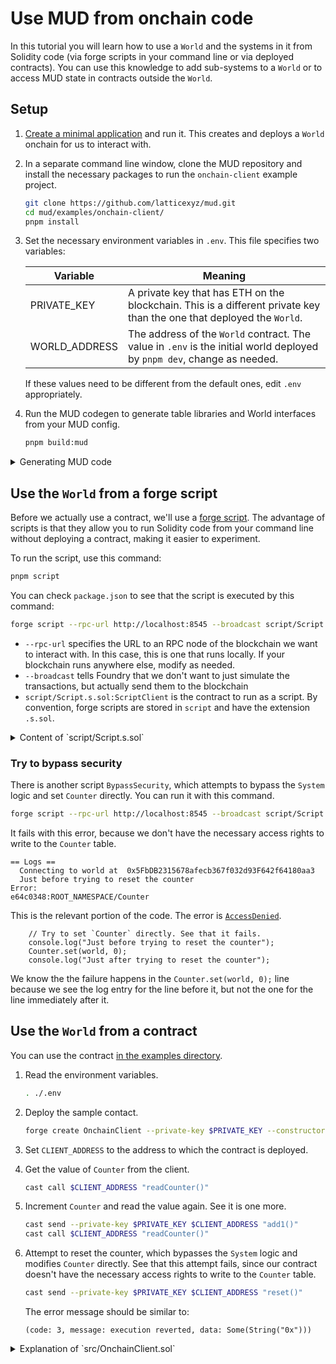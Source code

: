 # Use MUD from onchain code

In this tutorial you will learn how to use a `World` and the systems in it from Solidity code (via forge scripts in your command line or via deployed contracts).
You can use this knowledge to add sub-systems to a `World` or to access MUD state in contracts outside the `World`.

## Setup

1. [Create a minimal application](../minimal) and run it.
   This creates and deploys a `World` onchain for us to interact with.

1. In a separate command line window, clone the MUD repository and install the necessary packages to run the `onchain-client` example project.

   ```sh copy
   git clone https://github.com/latticexyz/mud.git
   cd mud/examples/onchain-client/
   pnpm install
   ```

1. Set the necessary environment variables in `.env`. This file specifies two variables:

   | Variable      | Meaning                                                                                                                 |
   | ------------- | ----------------------------------------------------------------------------------------------------------------------- |
   | PRIVATE_KEY   | A private key that has ETH on the blockchain. This is a different private key than the one that deployed the `World`.   |
   | WORLD_ADDRESS | The address of the `World` contract. The value in `.env` is the initial world deployed by `pnpm dev`, change as needed. |

   If these values need to be different from the default ones, edit `.env` appropriately.

1. Run the MUD codegen to generate table libraries and World interfaces from your MUD config.

   ```sh copy
   pnpm build:mud
   ```

<details>

<summary>Generating MUD code</summary>

The definitions for this `World` are contained in two files:

- [`mud.config.ts` which contains the data schema](/tutorials/walkthrough/minimal-onchain#mudconfigts).
- [`src/systems/IncrementSystem.sol`](https://mud.dev/tutorials/walkthrough/minimal-onchain#incrementsystemsol).
  This file is used to generate the Solidity code for `IIncrementSystem` and `IWorld`.
  It does not need the actual logic, that is already onchain, just the function definitions.

When we run `pnpm build:mud`, MUD generates the files in `src/codegen` that represent this `World` in Solidity.
You can read a description of the resulting data definitions [in the onchain walkthrough](/tutorials/walkthrough/minimal-onchain) (expand **The autogenerated files**).
The `World` definition in `src/codegen/world/IWorld.sol` simply tells other Solidity files about the functions that are included in the `World`, including `increment`.

</details>

## Use the `World` from a forge script

Before we actually use a contract, we'll use a [forge script](https://book.getfoundry.sh/reference/forge/forge-script).
The advantage of scripts is that they allow you to run Solidity code from your command line without deploying a contract, making it easier to experiment.

To run the script, use this command:

```sh copy
pnpm script
```

You can check `package.json` to see that the script is executed by this command:

```sh
forge script --rpc-url http://localhost:8545 --broadcast script/Script.s.sol:ScriptClient
```

- `--rpc-url` specifies the URL to an RPC node of the blockchain we want to interact with.
  In this case, this is one that runs locally.
  If your blockchain runs anywhere else, modify as needed.
- `--broadcast` tells Foundry that we don't want to just simulate the transactions, but actually send them to the blockchain
- `script/Script.s.sol:ScriptClient` is the contract to run as a script.
  By convention, forge scripts are stored in `script` and have the extension `.s.sol`.

<details>

<summary>Content of `script/Script.s.sol`</summary>

```solidity
// SPDX-License-Identifier: MIT
pragma solidity >=0.8.0;
```

This is standard Solidity boilerplate.

```solidity
import { Script } from "forge-std/Script.sol";
import { console } from "forge-std/console.sol";
```

These lines are the standard Foundry imports:

- `forge-std/Script.sol` is the script definitions.
- `forge-std/console.log` lets us emit console messages (you can see them in the output of the command above).

In a normal Foundry project, these files are in a `lib/forge-std` directory.
However, as this is a Node project that just happens to use Foundry, they are located under `node_modules/forge-std`.
Their location is specified in `remappings.txt`.

```solidity
import { Counter } from "codegen/Tables.sol";
import { IWorld } from "codegen/world/IWorld.sol";
```

These lines import from the generated MUD code the definitions we need:

- `Counter`, the counter with which we wish to interact.
- `IWorld`, an interface to the `World` with all the functions from the various systems.

```solidity
contract ScriptClient is Script {
  IWorld world;

  function run() external {
```

This is the function that runs the script.

```solidity
    // Load the private key from the `PRIVATE_KEY` environment variable (in .env)
    uint256 myPrivateKey = vm.envUint("PRIVATE_KEY");

    // Start broadcasting transactions from that account
    vm.startBroadcast(myPrivateKey);
```

Read the private key from the environment (which includes the content of the `.env` file) and use it to issue transactions.

```solidity
    // Connect to the world using `WORLD_ADDRESS` from .env
    console.log("Connecting to world at ", vm.envAddress("WORLD_ADDRESS"));
    world = IWorld(vm.envAddress("WORLD_ADDRESS"));
```

Connect to the `World` at `WORLD_ADDRESS`.

```solidity
    console.log("The counter values is now ", Counter.get(world));

    console.log("Incrementing the counter");
    world.increment();

    console.log("The counter values is now ", Counter.get(world));
```

This is the actual script.
Note that it has access to `Counter.get(world)` to read the data, but to modify it you have to go through a `System`.
Remember, _there are no secrets on the blockchain_ and therefore we can assume that anybody can read anything at any time after it is posted - so we might as well provide read access directly.

```solidity
    // Stop broadcasting transactions from the account
    vm.stopBroadcast();
  }
}
```

Finally, stop broadcasting transactions using the private key.

</details>

### Try to bypass security

There is another script `BypassSecurity`, which attempts to bypass the `System` logic and set `Counter` directly.
You can run it with this command.

```sh copy
forge script --rpc-url http://localhost:8545 --broadcast script/Script.s.sol:BypassSecurity
```

It fails with this error, because we don't have the necessary access rights to write to the `Counter` table.

```
== Logs ==
  Connecting to world at  0x5FbDB2315678afecb367f032d93F642f64180aa3
  Just before trying to reset the counter
Error:
e64c0348:ROOT_NAMESPACE/Counter
```

This is the relevant portion of the code.
The error is [`AccessDenied`](https://github.com/latticexyz/mud/blob/main/packages/world/src/interfaces/IWorldErrors.sol#L7).

```solidity
    // Try to set `Counter` directly. See that it fails.
    console.log("Just before trying to reset the counter");
    Counter.set(world, 0);
    console.log("Just after trying to reset the counter");
```

We know the the failure happens in the `Counter.set(world, 0);` line because we see the log entry for the line before it, but not the one for the line immediately after it.

## Use the `World` from a contract

You can use the contract [in the examples directory](https://github.com/latticexyz/mud/tree/main/examples/onchain-client).

1. Read the environment variables.

   ```sh copy
   . ./.env
   ```

1. Deploy the sample contact.

   ```sh copy
   forge create OnchainClient --private-key $PRIVATE_KEY --constructor-args $WORLD_ADDRESS
   ```

1. Set `CLIENT_ADDRESS` to the address to which the contract is deployed.

1. Get the value of `Counter` from the client.

   ```sh copy
   cast call $CLIENT_ADDRESS "readCounter()"
   ```

1. Increment `Counter` and read the value again.
   See it is one more.

   ```sh copy
   cast send --private-key $PRIVATE_KEY $CLIENT_ADDRESS "add1()"
   cast call $CLIENT_ADDRESS "readCounter()"
   ```

1. Attempt to reset the counter, which bypasses the `System` logic and modifies `Counter` directly.
   See that this attempt fails, since our contract doesn't have the necessary access rights to write to the `Counter` table.

   ```sh copy
   cast send --private-key $PRIVATE_KEY $CLIENT_ADDRESS "reset()"
   ```

   The error message should be similar to:

   ```
   (code: 3, message: execution reverted, data: Some(String("0x")))
   ```

<details>

<summary>Explanation of `src/OnchainClient.sol`</summary>

Let's go over the contract source code (`src/OnchainClient.sol`).

```solidity
// SPDX-License-Identifier: MIT
pragma solidity >=0.8.0;

import { Counter } from "codegen/Tables.sol";
import { IWorld } from "codegen/world/IWorld.sol";
```

We import `Counter` and `IWorld` from the code that was generated using `mud codegen`.

```solidity
contract OnchainClient {
  IWorld immutable world;

  constructor(address world_) {
    world = IWorld(world_);
  }
```

Define a variable to hold the address of the `World`.
The constructor receives the value for it.

```solidity
function readCounter() public view returns (uint32) {
  return Counter.get(world);
}
```

To get the value of the counter we use the `Counter` library we imported from `codegen/Tables.sol`.
There are two versions of `get` in that library.

[This version](https://github.com/latticexyz/mud/blob/230822-use-onchain/examples/onchain-client/src/codegen/tables/Counter.sol#L60-L66) reads from the `World` of which it is a part.
It is the version you use in a `System` deployed to that `World`.

[This version](https://github.com/latticexyz/mud/blob/230822-use-onchain/examples/onchain-client/src/codegen/tables/Counter.sol#L68-L74) gets a parameter which is the address of the `World`.
It is the version you use in code which is not part of the `World` with the relevant table.

```solidity
function add1() public {
  world.increment();
}
```

When a `System` is in the root namespace of a `World`, its functions are available from the `World` itself, so we can call the function on the `World` to execute the `System` logic.

```solidity
  function reset() public {
    Counter.set(world, 0);
  }
}
```

This function attempts to bypass the `System` logic and set the counter value directly.
As you have already seen, it fails because the contract doesn't have the necessary access rights to write to the `Counter` table.

</details>
